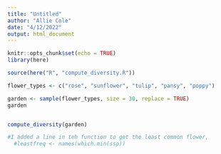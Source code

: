 ```yaml
---
title: "Untitled"
author: "Allie Cole"
date: "4/12/2022"
output: html_document
---
```


```r
knitr::opts_chunk$set(echo = TRUE)
library(here)
```

```r
source(here("R", "compute_diversity.R"))

flower_types <- c("rose", "sunflower", "tulip", "pansy", "poppy")

garden <- sample(flower_types, size = 30, replace = TRUE)
garden


compute_diversity(garden)

#I added a line in teh function to get the least common flower, 
  #leastfreq <- names(which.min(ssp))

```

